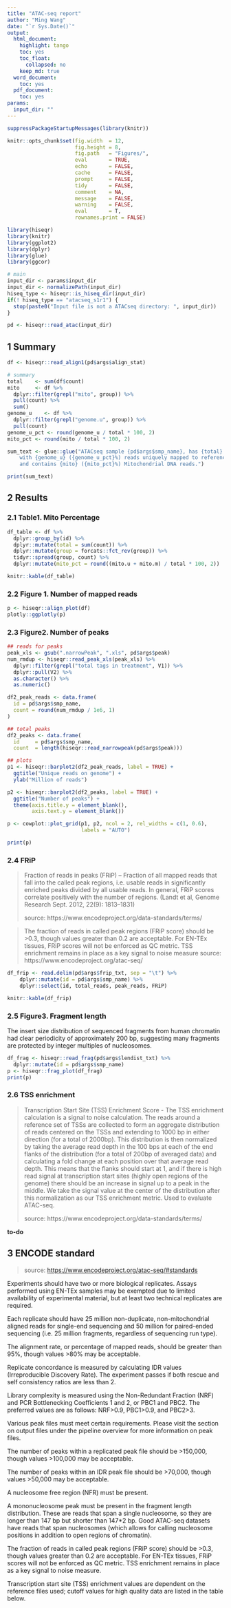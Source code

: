 ```yaml
---
title: "ATAC-seq report"
author: "Ming Wang"
date: "`r Sys.Date()`"
output:
  html_document:
    highlight: tango
    toc: yes
    toc_float:
      collapsed: no
    keep_md: true
  word_document:
    toc: yes
  pdf_document:
    toc: yes
params:
  input_dir: ""
---
```


```r
suppressPackageStartupMessages(library(knitr))

knitr::opts_chunk$set(fig.width  = 12, 
                      fig.height = 8, 
                      fig.path   = "Figures/",
                      eval       = TRUE,
                      echo       = FALSE,
                      cache      = FALSE,
                      prompt     = FALSE,
                      tidy       = FALSE,
                      comment    = NA,
                      message    = FALSE,
                      warning    = FALSE,
                      eval       = T,
                      rownames.print = FALSE)
```


```r
library(hiseqr)
library(knitr)
library(ggplot2)
library(dplyr)
library(glue)
library(ggcor)
```


```r
# main
input_dir <- params$input_dir
input_dir <- normalizePath(input_dir)
hiseq_type <- hiseqr::is_hiseq_dir(input_dir)
if(! hiseq_type == "atacseq_s1r1") {
  stop(paste0("Input file is not a ATACseq directory: ", input_dir))
}
```


```r
pd <- hiseqr::read_atac(input_dir)
```

## 1 Summary

```r
df <- hiseqr::read_align1(pd$args$align_stat)

# summary
total    <- sum(df$count)
mito     <- df %>% 
  dplyr::filter(grepl("mito", group)) %>%
  pull(count) %>%
  sum()
genome_u    <- df %>%
  dplyr::filter(grepl("genome.u", group)) %>%
  pull(count)
genome_u_pct <- round(genome_u / total * 100, 2)
mito_pct <- round(mito / total * 100, 2)

sum_text <- glue::glue("ATACseq sample {pd$args$smp_name}, has {total} total reads; 
    with {genome_u} ({genome_u_pct}%) reads uniquely mapped to reference genome ;
    and contains {mito} ({mito_pct}%) Mitochondrial DNA reads.")

print(sum_text)
```

## 2 Results

### 2.1 Table1. Mito Percentage

```r
df_table <- df %>% 
  dplyr::group_by(id) %>%
  dplyr::mutate(total = sum(count)) %>%
  dplyr::mutate(group = forcats::fct_rev(group)) %>%
  tidyr::spread(group, count) %>%
  dplyr::mutate(mito_pct = round((mito.u + mito.m) / total * 100, 2))

knitr::kable(df_table)
```

### 2.2 Figure 1. Number of mapped reads

```r
p <- hiseqr::align_plot(df)
plotly::ggplotly(p)
```

### 2.3 Figure2. Number of peaks

```r
## reads for peaks
peak_xls <- gsub(".narrowPeak", ".xls", pd$args$peak)
num_rmdup <- hiseqr::read_peak_xls(peak_xls) %>%
  dplyr::filter(grepl("total tags in treatment", V1)) %>%
  dplyr::pull(V2) %>%
  as.character() %>%
  as.numeric()

df2_peak_reads <- data.frame(
  id = pd$args$smp_name,
  count = round(num_rmdup / 1e6, 1)
)

## total peaks
df2_peaks <- data.frame(
  id     = pd$args$smp_name,
  count  = length(hiseqr::read_narrowpeak(pd$args$peak)))

## plots
p1 <- hiseqr::barplot2(df2_peak_reads, label = TRUE) +
  ggtitle("Unique reads on genome") +
  ylab("Million of reads")

p2 <- hiseqr::barplot2(df2_peaks, label = TRUE) +
  ggtitle("Number of peaks") +
  theme(axis.title.y = element_blank(),
        axis.text.y = element_blank())

p <- cowplot::plot_grid(p1, p2, ncol = 2, rel_widths = c(1, 0.6),
                        labels = "AUTO")

print(p)
```

### 2.4 FRiP

> Fraction of reads in peaks (FRiP) – Fraction of all mapped reads that fall into the called peak regions, i.e. usable reads in significantly enriched peaks divided by all usable reads. In general, FRiP scores correlate positively with the number of regions. (Landt et al, Genome Research Sept. 2012, 22(9): 1813–1831)
>
> source: https://www.encodeproject.org/data-standards/terms/

> The fraction of reads in called peak regions (FRiP score) should be >0.3, though values greater than 0.2 are acceptable. For EN-TEx tissues, FRiP scores will not be enforced as QC metric. TSS enrichment remains in place as a key signal to noise measure
> source: https://www.encodeproject.org/atac-seq/

```r
df_frip <- read.delim(pd$args$frip_txt, sep = "\t") %>%
    dplyr::mutate(id = pd$args$smp_name) %>%
    dplyr::select(id, total_reads, peak_reads, FRiP)

knitr::kable(df_frip)
```

### 2.5 Figure3. Fragment length

The insert size distribution of sequenced fragments from human chromatin had clear periodicity of approximately 200 bp, suggesting many fragments are protected by integer multiples of nucleosomes.

```r
df_frag <- hiseqr::read_frag(pd$args$lendist_txt) %>%
  dplyr::mutate(id = pd$args$smp_name)
p <- hiseqr::frag_plot(df_frag)
print(p)
```

### 2.6 TSS enrichment

> Transcription Start Site (TSS) Enrichment Score - The TSS enrichment calculation is a signal to noise calculation. The reads around a reference set of TSSs are collected to form an aggregate distribution of reads centered on the TSSs and extending to 1000 bp in either direction (for a total of 2000bp). This distribution is then normalized by taking the average read depth in the 100 bps at each of the end flanks of the distribution (for a total of 200bp of averaged data) and calculating a fold change at each position over that average read depth. This means that the flanks should start at 1, and if there is high read signal at transcription start sites (highly open regions of the genome) there should be an increase in signal up to a peak in the middle. We take the signal value at the center of the distribution after this normalization as our TSS enrichment metric. Used to evaluate ATAC-seq. 
>
> source: https://www.encodeproject.org/data-standards/terms/

**to-do**


## 3 ENCODE standard

> source: [https://www.encodeproject.org/atac-seq/#standards](https://www.encodeproject.org/atac-seq/#standards)

Experiments should have two or more biological replicates. Assays performed using EN-TEx samples may be exempted due to limited availability of experimental material, but at least two technical replicates are required.  

Each replicate should have 25 million non-duplicate, non-mitochondrial aligned reads for single-end sequencing and 50 million for paired-ended sequencing (i.e. 25 million fragments, regardless of sequencing run type). 

The alignment rate, or percentage of mapped reads, should be greater than 95%, though values >80% may be acceptable. 

Replicate concordance is measured by calculating IDR values (Irreproducible Discovery Rate). The experiment passes if both rescue and self consistency ratios are less than 2.

Library complexity is measured using the Non-Redundant Fraction (NRF) and PCR Bottlenecking Coefficients 1 and 2, or PBC1 and PBC2. The preferred values are as follows: NRF>0.9, PBC1>0.9, and PBC2>3. 

Various peak files must meet certain requirements. Please visit the section on output files under the pipeline overview for more information on peak files.

The number of peaks within a replicated peak file should be >150,000, though values >100,000 may be acceptable. 

The number of peaks within an IDR peak file should be >70,000, though values >50,000 may be acceptable.

A nucleosome free region (NFR) must be present.

A mononucleosome peak must be present in the fragment length distribution. These are reads that span a single nucleosome, so they are longer than 147 bp but shorter than 147*2 bp. Good ATAC-seq datasets have reads that span nucleosomes (which allows for calling nucleosome positions in addition to open regions of chromatin).

The fraction of reads in called peak regions (FRiP score) should be >0.3, though values greater than 0.2 are acceptable. For EN-TEx tissues, FRiP scores will not be enforced as QC metric. TSS enrichment remains in place as a key signal to noise measure.

Transcription start site (TSS) enrichment values are dependent on the reference files used; cutoff values for high quality data are listed in the table below. 

